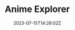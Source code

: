 ---
slug: "anime-xplorer-app"
title: "Anime Explorer"
description: "Track your favorite anime with AnimeExplorer !"
techs: 
    - "MongoDB"
    - "Express"
    - "React"
    - "Node"
date: "2023-07-15T14:26:02Z"
repoUrl: "https://github.com/PabloPicas0/Anime-Xplorer-App"
homepageUrl: "https://pablopicas0.github.io/Anime-Xplorer-App/"
banner: "./images/banner.jpg"
---